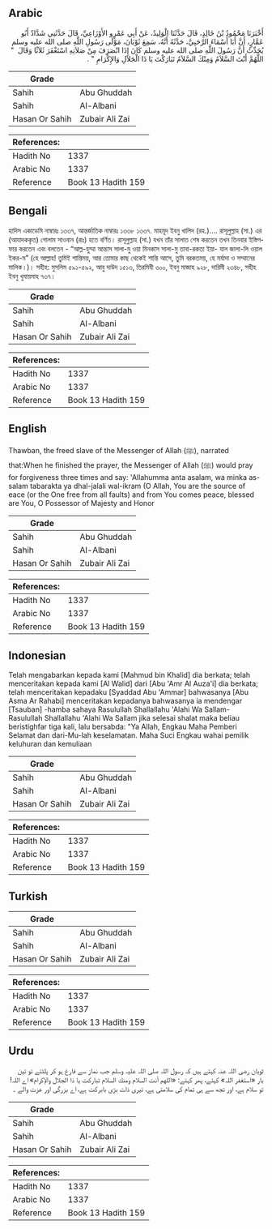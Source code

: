 ## Arabic


<div dir="rtl" lang="ar" style={{fontSize:'larger',backgroundColor:'#f8f9fa',padding:20}}>
أَخْبَرَنَا مَحْمُودُ بْنُ خَالِدٍ، قَالَ حَدَّثَنَا الْوَلِيدُ، عَنْ أَبِي عَمْرٍو الأَوْزَاعِيِّ، قَالَ حَدَّثَنِي شَدَّادٌ أَبُو عَمَّارٍ، أَنَّ أَبَا أَسْمَاءَ الرَّحَبِيَّ، حَدَّثَهُ أَنَّهُ، سَمِعَ ثَوْبَانَ، مَوْلَى رَسُولِ اللَّهِ صلى الله عليه وسلم يُحَدِّثُ أَنَّ رَسُولَ اللَّهِ صلى الله عليه وسلم كَانَ إِذَا انْصَرَفَ مِنْ صَلاَتِهِ اسْتَغْفَرَ ثَلاَثًا وَقَالَ ‏ "‏ اللَّهُمَّ أَنْتَ السَّلاَمُ وَمِنْكَ السَّلاَمُ تَبَارَكْتَ يَا ذَا الْجَلاَلِ وَالإِكْرَامِ ‏"‏ ‏.‏
</div>
<div style={{backgroundColor:'#f8f9fa',padding:20, marginBottom: 10}}><table> <thead> <tr> <th>Grade</th> <th></th> </tr> </thead> <tbody> <tr><td>Sahih</td><td>Abu Ghuddah</td></tr><tr><td>Sahih</td><td>Al-Albani</td></tr><tr><td>Hasan Or Sahih</td><td>Zubair Ali Zai</td></tr></tbody></table><table> <thead> <tr> <th>References:</th> <th></th> </tr> </thead> <tbody><tr><td>Hadith No</td><td>1337</td></tr><tr><td>Arabic No</td><td>1337</td></tr><tr><td>Reference</td><td>Book 13 Hadith 159</td></tr></tbody></table></div>

## Bengali


<div dir="ltr" lang="bn" style={{fontSize:'larger',backgroundColor:'#f8f9fa',padding:20}}>
হাদিস একাডেমি নাম্বারঃ ১৩৩৭, আন্তর্জাতিক নাম্বারঃ ১৩৩৮ ১৩৩৭. মাহমূদ ইবনু খালিদ (রহ.)…. রাসূলুল্লাহ (সা.) এর (আযাদককৃত) গোলাম সাওবান (রাঃ) হতে বর্ণিত। রাসূলুল্লাহ (সা.) যখন তাঁর সালাত শেষ করতেন তখন তিনবার ইস্তিগফার করতেন এবং বলতেন - “আল্ল-হুম্মা আন্তাস সালা-মু ওয়া মিনকাস সালা-মু তাবা-রকতা ইয়া- যাল জালা-লি ওয়াল ইকর-ম” (হে আল্লাহ! তুমিই শান্তিময়, আর তোমার কাছ থেকেই শান্তি আসে, তুমি বরকতময়, হে মর্যাদা ও সম্মানের মালিক।)। সহীহ: মুসলিম ৫৯১-৫৯২, আবু দাউদ ১৫১৩, তিরমিযী ৩০০, ইবনু মাজাহ ৯২৮, দারিমী ২৩৪৮, সহীহ ইবনু খুযায়মাহ ৭৩৭।
</div>
<div style={{backgroundColor:'#f8f9fa',padding:20, marginBottom: 10}}><table> <thead> <tr> <th>Grade</th> <th></th> </tr> </thead> <tbody> <tr><td>Sahih</td><td>Abu Ghuddah</td></tr><tr><td>Sahih</td><td>Al-Albani</td></tr><tr><td>Hasan Or Sahih</td><td>Zubair Ali Zai</td></tr></tbody></table><table> <thead> <tr> <th>References:</th> <th></th> </tr> </thead> <tbody><tr><td>Hadith No</td><td>1337</td></tr><tr><td>Arabic No</td><td>1337</td></tr><tr><td>Reference</td><td>Book 13 Hadith 159</td></tr></tbody></table></div>

## English


<div dir="ltr" lang="en" style={{fontSize:'larger',backgroundColor:'#f8f9fa',padding:20}}>
Thawban, the freed slave of the Messenger of Allah (ﷺ), narrated that:When he finished the prayer, the Messenger of Allah (ﷺ) would pray for forgiveness three times and say: 'Allahumma anta asalam, wa minka as-salam tabarakta ya dhal-jalali wal-ikram (O Allah, You are the source of eace (or the One free from all faults) and from You comes peace, blessed are You, O Possessor of Majesty and Honor
</div>
<div style={{backgroundColor:'#f8f9fa',padding:20, marginBottom: 10}}><table> <thead> <tr> <th>Grade</th> <th></th> </tr> </thead> <tbody> <tr><td>Sahih</td><td>Abu Ghuddah</td></tr><tr><td>Sahih</td><td>Al-Albani</td></tr><tr><td>Hasan Or Sahih</td><td>Zubair Ali Zai</td></tr></tbody></table><table> <thead> <tr> <th>References:</th> <th></th> </tr> </thead> <tbody><tr><td>Hadith No</td><td>1337</td></tr><tr><td>Arabic No</td><td>1337</td></tr><tr><td>Reference</td><td>Book 13 Hadith 159</td></tr></tbody></table></div>

## Indonesian


<div dir="ltr" lang="id" style={{fontSize:'larger',backgroundColor:'#f8f9fa',padding:20}}>
Telah mengabarkan kepada kami [Mahmud bin Khalid] dia berkata; telah menceritakan kepada kami [Al Walid] dari [Abu 'Amr Al Auza'i] dia berkata; telah menceritakan kepadaku [Syaddad Abu 'Ammar] bahwasanya [Abu Asma Ar Rahabi] menceritakan kepadanya bahwasanya ia mendengar [Tsauban] -hamba sahaya Rasulullah Shallallahu 'Alahi Wa Sallam- Rasulullah Shallallahu 'Alahi Wa Sallam jika selesai shalat maka beliau beristighfar tiga kali, lalu bersabda: "Ya Allah, Engkau Maha Pemberi Selamat dan dari-Mu-lah keselamatan. Maha Suci Engkau wahai pemilik keluhuran dan kemuliaan
</div>
<div style={{backgroundColor:'#f8f9fa',padding:20, marginBottom: 10}}><table> <thead> <tr> <th>Grade</th> <th></th> </tr> </thead> <tbody> <tr><td>Sahih</td><td>Abu Ghuddah</td></tr><tr><td>Sahih</td><td>Al-Albani</td></tr><tr><td>Hasan Or Sahih</td><td>Zubair Ali Zai</td></tr></tbody></table><table> <thead> <tr> <th>References:</th> <th></th> </tr> </thead> <tbody><tr><td>Hadith No</td><td>1337</td></tr><tr><td>Arabic No</td><td>1337</td></tr><tr><td>Reference</td><td>Book 13 Hadith 159</td></tr></tbody></table></div>

## Turkish


<div dir="ltr" lang="tr" style={{fontSize:'larger',backgroundColor:'#f8f9fa',padding:20}}>

</div>
<div style={{backgroundColor:'#f8f9fa',padding:20, marginBottom: 10}}><table> <thead> <tr> <th>Grade</th> <th></th> </tr> </thead> <tbody> <tr><td>Sahih</td><td>Abu Ghuddah</td></tr><tr><td>Sahih</td><td>Al-Albani</td></tr><tr><td>Hasan Or Sahih</td><td>Zubair Ali Zai</td></tr></tbody></table><table> <thead> <tr> <th>References:</th> <th></th> </tr> </thead> <tbody><tr><td>Hadith No</td><td>1337</td></tr><tr><td>Arabic No</td><td>1337</td></tr><tr><td>Reference</td><td>Book 13 Hadith 159</td></tr></tbody></table></div>

## Urdu


<div dir="rtl" lang="ur" style={{fontSize:'larger',backgroundColor:'#f8f9fa',padding:20}}>
ثوبان رضی اللہ عنہ کہتے ہیں کہ رسول اللہ صلی اللہ علیہ وسلم جب نماز سے فارغ ہو کر پلٹتے تو تین بار «استغفر اللہ» کہتے، پھر کہتے: «اللهم أنت السلام ومنك السلام تباركت يا ذا الجلال والإكرام» اے اللہ! تو سلام ہے، اور تجھ سے ہی تمام کی سلامتی ہے، تیری ذات بڑی بابرکت ہے، اے بزرگی اور عزت والے ۔
</div>
<div style={{backgroundColor:'#f8f9fa',padding:20, marginBottom: 10}}><table> <thead> <tr> <th>Grade</th> <th></th> </tr> </thead> <tbody> <tr><td>Sahih</td><td>Abu Ghuddah</td></tr><tr><td>Sahih</td><td>Al-Albani</td></tr><tr><td>Hasan Or Sahih</td><td>Zubair Ali Zai</td></tr></tbody></table><table> <thead> <tr> <th>References:</th> <th></th> </tr> </thead> <tbody><tr><td>Hadith No</td><td>1337</td></tr><tr><td>Arabic No</td><td>1337</td></tr><tr><td>Reference</td><td>Book 13 Hadith 159</td></tr></tbody></table></div>